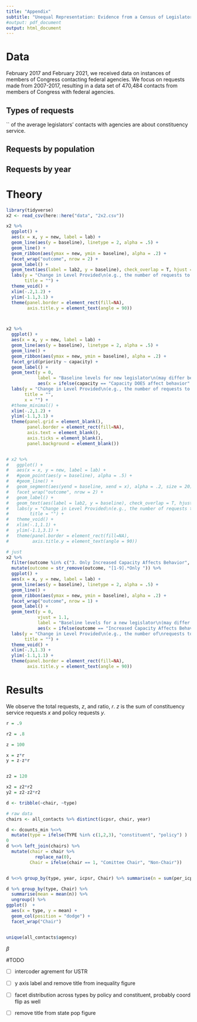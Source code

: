 ```yaml
---
title: "Appendix"
subtitle: "Unequal Representation: Evidence from a Census of Legislator Contacts with US Federal Agencies"
#output: pdf_document
output: html_document
---
```


# Data

February 2017 and February 2021, we received data on \input{../tables/n} instances of members of Congress contacting federal agencies. We focus on requests made from 2007-2017, resulting in a data set of 470,484 contacts from members of Congress with federal agencies.

## Types of requests
``  of the average legislators' contacts with agencies are about constituency service.

## Requests by population 

## Requests by year


# Theory

```r
library(tidyverse)
x2 <- read_csv(here::here("data", "2x2.csv"))

x2 %>% 
  ggplot() +
  aes(x = x, y = new, label = lab) +
  geom_line(aes(y = baseline), linetype = 2, alpha = .5) + 
  geom_line() +
  geom_ribbon(aes(ymax = new, ymin = baseline), alpha = .2) + 
  facet_wrap("outcome", nrow = 2) + 
  geom_label() +  
  geom_text(aes(label = lab2, y = baseline), check_overlap = T, hjust = 0, vjust = -.2) +
  labs(y = "Change in Level Provided\n(e.g., the number of requests to agencies)",
       title = "") + 
  theme_void() + 
  xlim(-.2,1.2) + 
  ylim(-1.1,3.1) + 
  theme(panel.border = element_rect(fill=NA),
        axis.title.y = element_text(angle = 90))



x2 %>% 
  ggplot() +
  aes(x = x, y = new, label = lab) +
  geom_line(aes(y = baseline), linetype = 2, alpha = .5) + 
  geom_line() +
  geom_ribbon(aes(ymax = new, ymin = baseline), alpha = .2) + 
  facet_grid(priority ~ capacity) +
  geom_label() +  
  geom_text(y = 0, 
            label = "Baseline levels for new legislator\n(may differ between service and policy work)",
            aes(x = ifelse(capacity == "Capacity DOES affect behavior" & priority == "Shifting priorities DO affect behavior", 0.5, NA))) +
  labs(y = "Change in Level Provided\n(e.g., the number of requests to agencies)",
       title = "",
       x = "") + 
  #theme_minimal() + 
  xlim(-.2,1.2) + 
  ylim(-1.1,3.1) + 
  theme(panel.grid = element_blank(),
        panel.border = element_rect(fill=NA),
        axis.text = element_blank(),
        axis.ticks = element_blank(),
        panel.background = element_blank())


# x2 %>% 
#   ggplot() +
#   aes(x = x, y = new, label = lab) +
#   #geom_point(aes(y = baseline), alpha = .5) + 
#   #geom_line() +
#   geom_segment(aes(yend = baseline, xend = x), alpha = .2, size = 20) + 
#   facet_wrap("outcome", nrow = 2) + 
#   geom_label() +  
#   geom_text(aes(label = lab2, y = baseline), check_overlap = T, hjust = 0, vjust = 1.5) +
#   labs(y = "Change in Level Provided\n(e.g., the number of requests to agencies)",
#        title = "") + 
#   theme_void() + 
#   xlim(-.1,1.1) + 
#   ylim(-1.1,3.1) + 
#   theme(panel.border = element_rect(fill=NA),
#         axis.title.y = element_text(angle = 90))
```

```r
# just 
x2 %>% 
  filter(outcome %in% c("3. Only Increased Capacity Affects Behavior", "2. Only Shifting Priorities Affect Behavior")) %>% 
  mutate(outcome = str_remove(outcome, "[1-9].*Only ")) %>%
  ggplot() +
  aes(x = x, y = new, label = lab) +
  geom_line(aes(y = baseline), linetype = 2, alpha = .5) + 
  geom_line() +
  geom_ribbon(aes(ymax = new, ymin = baseline), alpha = .2) + 
  facet_wrap("outcome", nrow = 1) + 
  geom_label() +  
  geom_text(y = 0, 
            vjust = 1.1,
            label = "Baseline levels for a new legislator\n(may differ between service & policy work)",
            aes(x = ifelse(outcome == "Increased Capacity Affects Behavior", 0.5, NA))) +
  labs(y = "Change in Level Provided\n(e.g., the number of\nrequests to agencies)",
       title = "") + 
  theme_void() + 
  xlim(-.3,1.3) + 
  ylim(-1.1,1.1) + 
  theme(panel.border = element_rect(fill=NA),
        axis.title.y = element_text(angle = 90))
```

# Results 


We observe the total requests, $z$, and ratio, $r$. 
$z$ is the sum of constituency service requests $x$  and policy requests $y$. 

```r
r = .9

r2 = .8

z = 100

x = z*r
y = z-z*r


z2 = 120

x2 = z2*r2
y2 = z2-z2*r2

d <- tribble(~chair, ~type)

# raw data 
chairs <- all_contacts %>% distinct(icpsr, chair, year)

d <- dcounts_min %<>% 
  mutate(type = ifelse(TYPE %in% c(1,2,3), "constituent", "policy") )
0
d %<>% left_join(chairs) %>% 
  mutate(chair = chair %>%
           replace_na(0),
         Chair = ifelse(chair == 1, "Comittee Chair", "Non-Chair"))


d %<>% group_by(type, year, icpsr, Chair) %>% summarise(n = sum(per_icpsr_chamber_year_agency_type))

d %>% group_by(type, Chair) %>% 
  summarise(mean = mean(n)) %>% 
  ungroup() %>%
ggplot()  + 
  aes(x = type, y = mean) +
  geom_col(position = "dodge") + 
  facet_wrap("Chair")


unique(all_contacts$agency)
```

$\beta$


#TODO

- [ ] intercoder agrement for USTR

- [ ] y axis label and remove title from inequality figure

- [ ] facet distribution across types by policy and constituent, probably coord flip as well

- [ ] remove title from state pop figure



